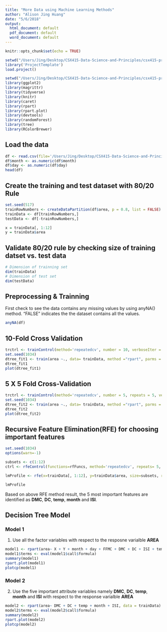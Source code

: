 ```yaml
---
title: "More Data using Machine Learning Methods"
author: "Alison Jing Huang"
date: "5/6/2018"
output:
  html_document: default
  pdf_document: default
  word_document: default
---
```


```r
knitr::opts_chunk$set(echo = TRUE)
```


```r
setwd("/Users/Jing/Desktop/CSX415-Data-Science-and-Principles/csx415-project/project/ForestFire")
library('ProjectTemplate')
load.project()
```

```r
setwd("/Users/Jing/Desktop/CSX415-Data-Science-and-Principles/csx415-project/project/ForestFire")
library(ggplot2)
library(magrittr)
library(tidyverse)
library(knitr)
library(caret)
library(rpart)
library(rpart.plot)
library(devtools)
library(randomForest)
library(tree)
library(RColorBrewer)
```

## Load the data
```r
df <- read.csv(file='/Users/Jing/Desktop/CSX415-Data-Science-and-Principles/csx415-project/project/ForestFire/data/forestfires.csv')
df$month <- as.numeric(df$month)
df$day <- as.numeric(df$day)
head(df)
```

## Create the training and test dataset with 80/20 Rule
```r
set.seed(517)
trainRowNumbers <- createDataPartition(df$area, p = 0.8, list = FALSE)
trainData <- df[trainRowNumbers,]
testData <- df[-trainRowNumbers,]

x = trainData[, 1:12]
y = trainData$area

```

## Validate 80/20 rule by checking size of training datset vs. test data
```r
# Dimension of trainning set
dim(trainData)
# Dimension of test set
dim(testData)
```

## Preprocessing & Trainning
First check to see the data contains any missing values by using anyNA() method.
"FALSE" indicates the the dataset contains all the values.
```r
anyNA(df)
```

## 10-Fold Cross Validation 
```r
trctrl <- trainControl(method='repeatedcv', number = 10, verboseIter = TRUE)
set.seed(1034)
dtree_fit1 <- train(area ~., data= trainData, method ="rpart", parms = list(split = "information"), trControl = trctrl, tuneLength= 10)
dtree_fit1
plot(dtree_fit1)
```


## 5 X 5 Fold Cross-Validation
```r
trctrl <- trainControl(method='repeatedcv', number = 5, repeats = 5, verboseIter = TRUE)
set.seed(1034)
dtree_fit2 <- train(area ~., data= trainData, method ="rpart", parms = list(split = "information"), trControl = trctrl, tuneLength= 10)
dtree_fit2
plot(dtree_fit2)

```

## Recursive Feature Elimination(RFE) for choosing important features

```r
set.seed(1034)
options(warn=-1)

subsets <- c(1:12)
ctrl <- rfeControl(functions=rfFuncs, method='repeatedcv', repeats= 5, verbose = FALSE)

lmProfile <- rfe(x=trainData[, 1:12], y=trainData$area, size=subsets, rfeControl = ctrl)

lmProfile
```

Based on above RFE method result, the 5 most important features are identified as
**DMC**, **DC**, **temp**, **month** and **ISI**.


## Decision Tree Model

### Model 1
1. Use all the factor variables with respect to the resposne varialble **AREA**
```r
model1 <- rpart(area~ X + Y + month + day + FFMC + DMC + DC + ISI + temp + RH + wind + rain, data = trainData)
model1$terms <- eval(model1$call$formula)
summary(model1)
rpart.plot(model1)
plotcp(model1)
```

### Model 2
2. Use the five important attribute variables namely **DMC**, **DC**, **temp**, **month** and **ISI** with respect to the response varialble **AREA**
```r
model2 <- rpart(area~ DMC + DC + temp + month + ISI, data = trainData)
model2$terms <- eval(model2$call$formula)
summary(model2)
rpart.plot(model2)
plotcp(model2)
```


